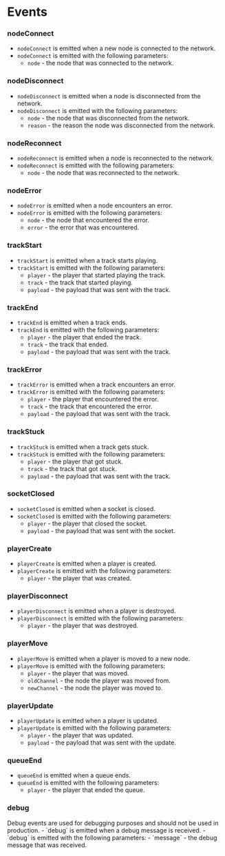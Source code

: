 
# __Events__

### nodeConnect
- `nodeConnect` is emitted when a new node is connected to the network.
- `nodeConnect` is emitted with the following parameters:
  - `node` - the node that was connected to the network.

### nodeDisconnect
- `nodeDisconnect` is emitted when a node is disconnected from the network.
- `nodeDisconnect` is emitted with the following parameters:
  - `node` - the node that was disconnected from the network.
  - `reason` - the reason the node was disconnected from the network.

### nodeReconnect
- `nodeReconnect` is emitted when a node is reconnected to the network.
- `nodeReconnect` is emitted with the following parameters:
  - `node` - the node that was reconnected to the network.

### nodeError
- `nodeError` is emitted when a node encounters an error.
- `nodeError` is emitted with the following parameters:
  - `node` - the node that encountered the error.
  - `error` - the error that was encountered.

### trackStart
- `trackStart` is emitted when a track starts playing.
- `trackStart` is emitted with the following parameters:
  - `player` - the player that started playing the track.
  - `track` - the track that started playing.
  - `payload` - the payload that was sent with the track.

### trackEnd
- `trackEnd` is emitted when a track ends.
- `trackEnd` is emitted with the following parameters:
  - `player` - the player that ended the track.
  - `track` - the track that ended.
  - `payload` - the payload that was sent with the track.

### trackError
- `trackError` is emitted when a track encounters an error.
- `trackError` is emitted with the following parameters:
  - `player` - the player that encountered the error.
  - `track` - the track that encountered the error.
  - `payload` - the payload that was sent with the track.

### trackStuck
- `trackStuck` is emitted when a track gets stuck.
- `trackStuck` is emitted with the following parameters:
  - `player` - the player that got stuck.
  - `track` - the track that got stuck.
  - `payload` - the payload that was sent with the track.

### socketClosed
- `socketClosed` is emitted when a socket is closed.
- `socketClosed` is emitted with the following parameters:
  - `player` - the player that closed the socket.
  - `payload` - the payload that was sent with the socket.

### playerCreate
- `playerCreate` is emitted when a player is created.
- `playerCreate` is emitted with the following parameters:
  - `player` - the player that was created.

### playerDisconnect
- `playerDisconnect` is emitted when a player is destroyed.
- `playerDisconnect` is emitted with the following parameters:
  - `player` - the player that was destroyed.

### playerMove
- `playerMove` is emitted when a player is moved to a new node.
- `playerMove` is emitted with the following parameters:
  - `player` - the player that was moved.
  - `oldChannel` - the node the player was moved from.
  - `newChannel` - the node the player was moved to.

### playerUpdate
- `playerUpdate` is emitted when a player is updated.
- `playerUpdate` is emitted with the following parameters:
  - `player` - the player that was updated.
  - `payload` - the payload that was sent with the update.

### queueEnd
- `queueEnd` is emitted when a queue ends.
- `queueEnd` is emitted with the following parameters:
  - `player` - the player that ended the queue.

### debug
<Callout type="info">
Debug events are used for debugging purposes and should not be used in production.
</Callout>
- `debug` is emitted when a debug message is received.
- `debug` is emitted with the following parameters:
  - `message` - the debug message that was received.
